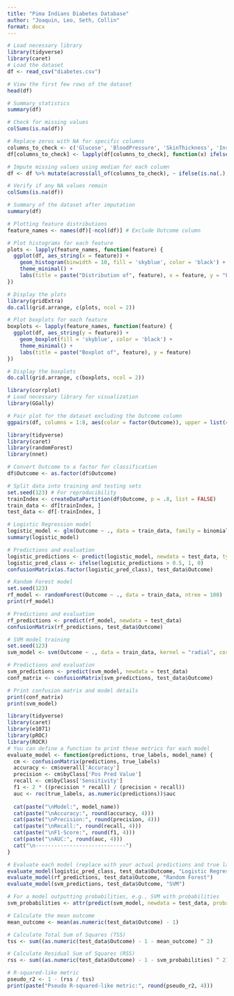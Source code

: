 ```yaml
---
title: "Pima Indians Diabetes Database"
author: "Joaquin, Leo, Seth, Collin"
format: docx
---
```



```r
# Load necessary library
library(tidyverse)
library(caret)
# Load the dataset
df <- read_csv("diabetes.csv")

# View the first few rows of the dataset
head(df)

# Summary statistics
summary(df)

# Check for missing values
colSums(is.na(df))
```


```r
# Replace zeros with NA for specific columns
columns_to_check <- c('Glucose', 'BloodPressure', 'SkinThickness', 'Insulin', 'BMI')
df[columns_to_check] <- lapply(df[columns_to_check], function(x) ifelse(x == 0, NA, x))

# Impute missing values using median for each column
df <- df %>% mutate(across(all_of(columns_to_check), ~ ifelse(is.na(.), median(., na.rm = TRUE), .)))

# Verify if any NA values remain
colSums(is.na(df))

# Summary of the dataset after imputation
summary(df)

# Plotting feature distributions
feature_names <- names(df)[-ncol(df)] # Exclude Outcome column

# Plot histograms for each feature
plots <- lapply(feature_names, function(feature) {
  ggplot(df, aes_string(x = feature)) +
    geom_histogram(binwidth = 10, fill = 'skyblue', color = 'black') +
    theme_minimal() +
    labs(title = paste("Distribution of", feature), x = feature, y = "Frequency")
})

# Display the plots
library(gridExtra)
do.call(grid.arrange, c(plots, ncol = 2))
```


```r
# Plot boxplots for each feature
boxplots <- lapply(feature_names, function(feature) {
  ggplot(df, aes_string(y = feature)) +
    geom_boxplot(fill = 'skyblue', color = 'black') +
    theme_minimal() +
    labs(title = paste("Boxplot of", feature), y = feature)
})

# Display the boxplots
do.call(grid.arrange, c(boxplots, ncol = 2))
```

```r
library(corrplot)
# Load necessary library for visualization
library(GGally)

# Pair plot for the dataset excluding the Outcome column
ggpairs(df, columns = 1:8, aes(color = factor(Outcome)), upper = list(continuous = "cor"), lower = list(continuous = "smooth"))

```


```r
library(tidyverse)
library(caret)
library(randomForest)
library(nnet)
```


```r
# Convert Outcome to a factor for classification
df$Outcome <- as.factor(df$Outcome)

# Split data into training and testing sets
set.seed(123) # For reproducibility
trainIndex <- createDataPartition(df$Outcome, p = .8, list = FALSE)
train_data <- df[trainIndex, ]
test_data <- df[-trainIndex, ]
```


```r
# Logistic Regression model
logistic_model <- glm(Outcome ~ ., data = train_data, family = binomial)
summary(logistic_model)

# Predictions and evaluation
logistic_predictions <- predict(logistic_model, newdata = test_data, type = "response")
logistic_pred_class <- ifelse(logistic_predictions > 0.5, 1, 0)
confusionMatrix(as.factor(logistic_pred_class), test_data$Outcome)
```


```r
# Random Forest model
set.seed(123)
rf_model <- randomForest(Outcome ~ ., data = train_data, ntree = 100)
print(rf_model)

# Predictions and evaluation
rf_predictions <- predict(rf_model, newdata = test_data)
confusionMatrix(rf_predictions, test_data$Outcome)
```


```r
# SVM model training
set.seed(123)
svm_model <- svm(Outcome ~ ., data = train_data, kernel = "radial", cost = 1, scale = TRUE)

# Predictions and evaluation
svm_predictions <- predict(svm_model, newdata = test_data)
conf_matrix <- confusionMatrix(svm_predictions, test_data$Outcome)

# Print confusion matrix and model details
print(conf_matrix)
print(svm_model)
```


```r
library(tidyverse)
library(caret)
library(e1071)
library(pROC)
library(ROCR)
# You can define a function to print these metrics for each model
evaluate_model <- function(predictions, true_labels, model_name) {
  cm <- confusionMatrix(predictions, true_labels)
  accuracy <- cm$overall['Accuracy']
  precision <- cm$byClass['Pos Pred Value']
  recall <- cm$byClass['Sensitivity']
  f1 <- 2 * ((precision * recall) / (precision + recall))
  auc <- roc(true_labels, as.numeric(predictions))$auc
  
  cat(paste("\nModel:", model_name))
  cat(paste("\nAccuracy:", round(accuracy, 4)))
  cat(paste("\nPrecision:", round(precision, 4)))
  cat(paste("\nRecall:", round(recall, 4)))
  cat(paste("\nF1-Score:", round(f1, 4)))
  cat(paste("\nAUC:", round(auc, 4)))
  cat("\n-----------------------------")
}

# Evaluate each model (replace with your actual predictions and true labels)
evaluate_model(logistic_pred_class, test_data$Outcome, "Logistic Regression")
evaluate_model(rf_predictions, test_data$Outcome, "Random Forest")
evaluate_model(svm_predictions, test_data$Outcome, "SVM")

```


```r
# For a model outputting probabilities, e.g., SVM with probabilities
svm_probabilities <- attr(predict(svm_model, newdata = test_data, probability = TRUE), "probabilities")[,2]

# Calculate the mean outcome
mean_outcome <- mean(as.numeric(test_data$Outcome) - 1)

# Calculate Total Sum of Squares (TSS)
tss <- sum((as.numeric(test_data$Outcome) - 1 - mean_outcome) ^ 2)

# Calculate Residual Sum of Squares (RSS)
rss <- sum((as.numeric(test_data$Outcome) - 1 - svm_probabilities) ^ 2)

# R-squared-like metric
pseudo_r2 <- 1 - (rss / tss)
print(paste("Pseudo R-squared-like metric:", round(pseudo_r2, 4)))
```